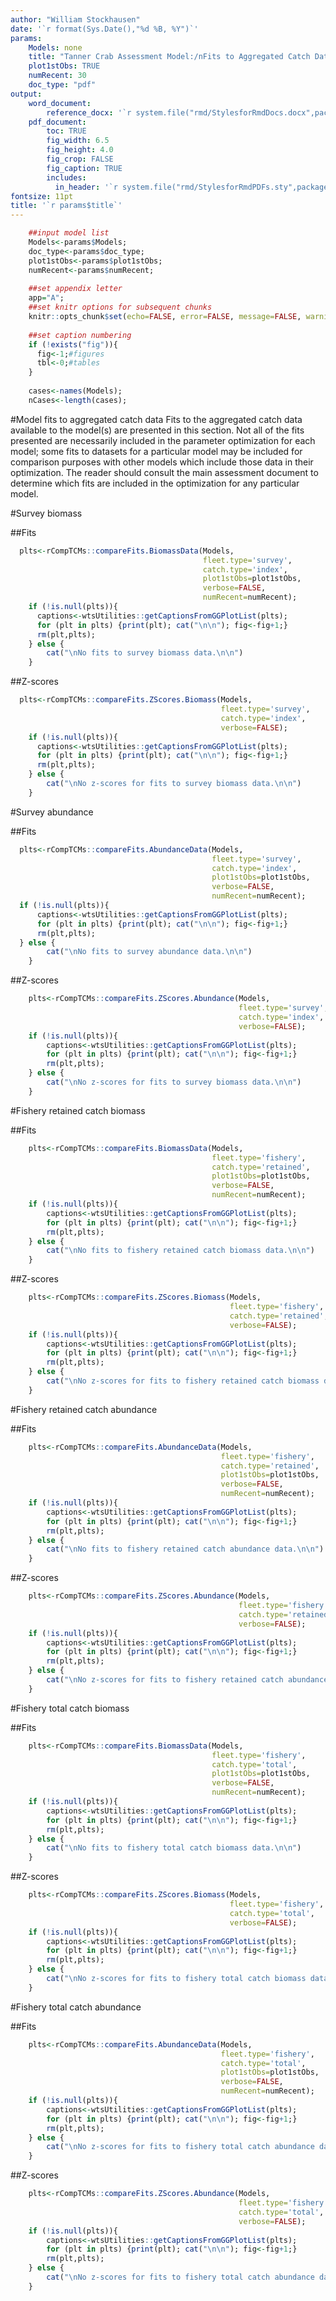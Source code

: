 ```yaml
---
author: "William Stockhausen"
date: '`r format(Sys.Date(),"%d %B, %Y")`'
params: 
    Models: none
    title: "Tanner Crab Assessment Model:/nFits to Aggregated Catch Data" 
    plot1stObs: TRUE
    numRecent: 30
    doc_type: "pdf"
output: 
    word_document: 
        reference_docx: '`r system.file("rmd/StylesforRmdDocs.docx",package="wtsUtilities")`'
    pdf_document: 
        toc: TRUE
        fig_width: 6.5
        fig_height: 4.0
        fig_crop: FALSE
        fig_caption: TRUE
        includes:
          in_header: '`r system.file("rmd/StylesforRmdPDFs.sty",package="wtsUtilities")`'
fontsize: 11pt
title: '`r params$title`'
---
```


```r
    ##input model list
    Models<-params$Models;
    doc_type<-params$doc_type;
    plot1stObs<-params$plot1stObs;
    numRecent<-params$numRecent;
    
    ##set appendix letter
    app="A";
    ##set knitr options for subsequent chunks
    knitr::opts_chunk$set(echo=FALSE, error=FALSE, message=FALSE, warning=FALSE, concordance=TRUE, fig.width=6.5, fig.height=7.0, dpi=300)
    
    ##set caption numbering
    if (!exists("fig")){
      fig<-1;#figures
      tbl<-0;#tables
    }
    
    cases<-names(Models);
    nCases<-length(cases);
```

#Model fits to aggregated catch data
Fits to the aggregated catch data available to the model(s) are presented in this section. Not all of the fits presented are necessarily included in the parameter optimization for each model; some fits to datasets for a particular model may be included for comparison purposes with other models which include those data in their optimization. The reader should consult the main assessment document to determine which fits are included in the optimization for any particular model.

\blandscape

#Survey biomass

##Fits

```r
  plts<-rCompTCMs::compareFits.BiomassData(Models,
                                           fleet.type='survey',
                                           catch.type='index',
                                           plot1stObs=plot1stObs,
                                           verbose=FALSE,
                                           numRecent=numRecent);
    if (!is.null(plts)){
      captions<-wtsUtilities::getCaptionsFromGGPlotList(plts);
      for (plt in plts) {print(plt); cat("\n\n"); fig<-fig+1;}
      rm(plt,plts);
    } else {
        cat("\nNo fits to survey biomass data.\n\n")
    }
```
\FloatBarrier

\elandscape

##Z-scores

```r
  plts<-rCompTCMs::compareFits.ZScores.Biomass(Models,
                                               fleet.type='survey',
                                               catch.type='index',
                                               verbose=FALSE);
    if (!is.null(plts)){
      captions<-wtsUtilities::getCaptionsFromGGPlotList(plts);
      for (plt in plts) {print(plt); cat("\n\n"); fig<-fig+1;}
      rm(plt,plts);
    } else {
        cat("\nNo z-scores for fits to survey biomass data.\n\n")
    }
```
\FloatBarrier

\blandscape

#Survey abundance

##Fits

```r
  plts<-rCompTCMs::compareFits.AbundanceData(Models,
                                             fleet.type='survey',
                                             catch.type='index',
                                             plot1stObs=plot1stObs,
                                             verbose=FALSE,
                                             numRecent=numRecent);
  if (!is.null(plts)){
      captions<-wtsUtilities::getCaptionsFromGGPlotList(plts);
      for (plt in plts) {print(plt); cat("\n\n"); fig<-fig+1;}
      rm(plt,plts);
  } else {
        cat("\nNo fits to survey abundance data.\n\n")
    }
```
\FloatBarrier

\elandscape

##Z-scores

```r
    plts<-rCompTCMs::compareFits.ZScores.Abundance(Models,
                                                   fleet.type='survey',
                                                   catch.type='index',
                                                   verbose=FALSE);
    if (!is.null(plts)){
        captions<-wtsUtilities::getCaptionsFromGGPlotList(plts);
        for (plt in plts) {print(plt); cat("\n\n"); fig<-fig+1;}
        rm(plt,plts);
    } else {
        cat("\nNo z-scores for fits to survey biomass data.\n\n")
    }
```

\FloatBarrier

\blandscape

#Fishery retained catch biomass

##Fits

```r
    plts<-rCompTCMs::compareFits.BiomassData(Models,
                                             fleet.type='fishery',
                                             catch.type='retained',
                                             plot1stObs=plot1stObs,
                                             verbose=FALSE,
                                             numRecent=numRecent);
    if (!is.null(plts)){
        captions<-wtsUtilities::getCaptionsFromGGPlotList(plts);
        for (plt in plts) {print(plt); cat("\n\n"); fig<-fig+1;}
        rm(plt,plts);
    } else {
        cat("\nNo fits to fishery retained catch biomass data.\n\n")
    }
```
\FloatBarrier

\elandscape

##Z-scores

```r
    plts<-rCompTCMs::compareFits.ZScores.Biomass(Models,
                                                 fleet.type='fishery',
                                                 catch.type='retained',
                                                 verbose=FALSE);
    if (!is.null(plts)){
        captions<-wtsUtilities::getCaptionsFromGGPlotList(plts);
        for (plt in plts) {print(plt); cat("\n\n"); fig<-fig+1;}
        rm(plt,plts);
    } else {
        cat("\nNo z-scores for fits to fishery retained catch biomass data.\n\n")
    }
```

\FloatBarrier

\blandscape

#Fishery retained catch abundance

##Fits

```r
    plts<-rCompTCMs::compareFits.AbundanceData(Models,
                                               fleet.type='fishery',
                                               catch.type='retained',
                                               plot1stObs=plot1stObs,
                                               verbose=FALSE,
                                               numRecent=numRecent);
    if (!is.null(plts)){
        captions<-wtsUtilities::getCaptionsFromGGPlotList(plts);
        for (plt in plts) {print(plt); cat("\n\n"); fig<-fig+1;}
        rm(plt,plts);
    } else {
        cat("\nNo fits to fishery retained catch abundance data.\n\n")
    }
```

\FloatBarrier

\elandscape

##Z-scores

```r
    plts<-rCompTCMs::compareFits.ZScores.Abundance(Models,
                                                   fleet.type='fishery',
                                                   catch.type='retained',
                                                   verbose=FALSE);
    if (!is.null(plts)){
        captions<-wtsUtilities::getCaptionsFromGGPlotList(plts);
        for (plt in plts) {print(plt); cat("\n\n"); fig<-fig+1;}
        rm(plt,plts);
    } else {
        cat("\nNo z-scores for fits to fishery retained catch abundance data.\n\n")
    }
```

\FloatBarrier

\blandscape

#Fishery total catch biomass

##Fits

```r
    plts<-rCompTCMs::compareFits.BiomassData(Models,
                                             fleet.type='fishery',
                                             catch.type='total',
                                             plot1stObs=plot1stObs,
                                             verbose=FALSE,
                                             numRecent=numRecent);
    if (!is.null(plts)){
        captions<-wtsUtilities::getCaptionsFromGGPlotList(plts);
        for (plt in plts) {print(plt); cat("\n\n"); fig<-fig+1;}
        rm(plt,plts);
    } else {
        cat("\nNo fits to fishery total catch biomass data.\n\n")
    }
```

\FloatBarrier

\elandscape

##Z-scores
```r
    plts<-rCompTCMs::compareFits.ZScores.Biomass(Models,
                                                 fleet.type='fishery',
                                                 catch.type='total',
                                                 verbose=FALSE);
    if (!is.null(plts)){
        captions<-wtsUtilities::getCaptionsFromGGPlotList(plts);
        for (plt in plts) {print(plt); cat("\n\n"); fig<-fig+1;}
        rm(plt,plts);
    } else {
        cat("\nNo z-scores for fits to fishery total catch biomass data.\n\n")
    }
```

\FloatBarrier

\blandscape

#Fishery total catch abundance

##Fits

```r
    plts<-rCompTCMs::compareFits.AbundanceData(Models,
                                               fleet.type='fishery',
                                               catch.type='total',
                                               plot1stObs=plot1stObs,
                                               verbose=FALSE,
                                               numRecent=numRecent);
    if (!is.null(plts)){
        captions<-wtsUtilities::getCaptionsFromGGPlotList(plts);
        for (plt in plts) {print(plt); cat("\n\n"); fig<-fig+1;}
        rm(plt,plts);
    } else {
        cat("\nNo z-scores for fits to fishery total catch abundance data.\n\n")
    }
```

\FloatBarrier

\elandscape

##Z-scores

```r
    plts<-rCompTCMs::compareFits.ZScores.Abundance(Models,
                                                   fleet.type='fishery',
                                                   catch.type='total',
                                                   verbose=FALSE);
    if (!is.null(plts)){
        captions<-wtsUtilities::getCaptionsFromGGPlotList(plts);
        for (plt in plts) {print(plt); cat("\n\n"); fig<-fig+1;}
        rm(plt,plts);
    } else {
        cat("\nNo z-scores for fits to fishery total catch abundance data.\n\n")
    }
```
